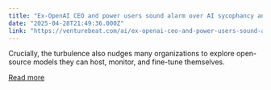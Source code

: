 ```yaml
---
title: "Ex-OpenAI CEO and power users sound alarm over AI sycophancy and flattery of users"
date: "2025-04-28T21:49:36.000Z"
link: "https://venturebeat.com/ai/ex-openai-ceo-and-power-users-sound-alarm-over-ai-sycophancy-and-flattery-of-users/"
---
```


Crucially, the turbulence also nudges many organizations to explore open-source models they can host, monitor, and fine-tune themselves.

[Read more](https://venturebeat.com/ai/ex-openai-ceo-and-power-users-sound-alarm-over-ai-sycophancy-and-flattery-of-users/)
